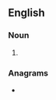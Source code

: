 {{also|back-cloths}}
==English==

===Noun===
{{head|en|noun form}}

# {{plural of|backcloth|lang=en}}

===Anagrams===
* {{anagrams|en|a=abcchklost|clothbacks}}
